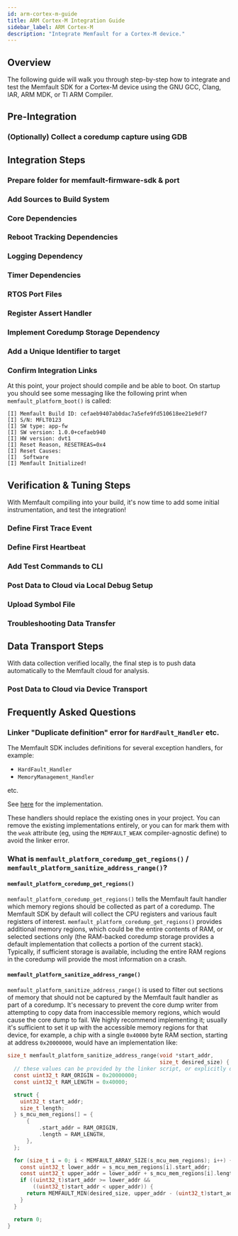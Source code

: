 ```yaml
---
id: arm-cortex-m-guide
title: ARM Cortex-M Integration Guide
sidebar_label: ARM Cortex-M
description: "Integrate Memfault for a Cortex-M device."
---
```




## Overview

The following guide will walk you through step-by-step how to integrate and test
the Memfault SDK for a Cortex-M device using the GNU GCC, Clang, IAR, ARM MDK,
or TI ARM Compiler.

<FwSdkFeatures />

## Pre-Integration

### (Optionally) Collect a coredump capture using GDB

<TryFlow />

<ProjectAwareCreateAProject />

## Integration Steps

### Prepare folder for memfault-firmware-sdk & port

<CloneSdk />

### Add Sources to Build System

<AddSources />

### Core Dependencies

<CorePlatformDependencies />

### Reboot Tracking Dependencies

<RebootTrackingDependency />

### Logging Dependency

<LoggingDependency />

### Timer Dependencies

<MetricTimerDependency />

### RTOS Port Files

<RtosPorts />

### Register Assert Handler

<RegisterAssert />

### Implement Coredump Storage Dependency

<CoredumpDependency />

### Add a Unique Identifier to target

<AddBuildIdIntro />
<AddBuildId />

### Confirm Integration Links

At this point, your project should compile and be able to boot. On startup you
should see some messaging like the following print when
`memfault_platform_boot()` is called:

```
[I] Memfault Build ID: cefaeb9407ab0dac7a5efe9fd510618ee21e9df7
[I] S/N: MFLT0123
[I] SW type: app-fw
[I] SW version: 1.0.0+cefaeb940
[I] HW version: dvt1
[I] Reset Reason, RESETREAS=0x4
[I] Reset Causes:
[I]  Software
[I] Memfault Initialized!
```

## Verification & Tuning Steps

With Memfault compiling into your build, it's now time to add some initial
instrumentation, and test the integration!

### Define First Trace Event

<DefineFirstTraceEvent />

### Define First Heartbeat

<DefineFirstHeartbeat />

### Add Test Commands to CLI

<AddCliTestCommands />

### Post Data to Cloud via Local Debug Setup

<PostChunksLocally />

### Upload Symbol File

<UploadSymbolFile />

### Troubleshooting Data Transfer

<DataTransferTroubleshooting />

## Data Transport Steps

With data collection verified locally, the final step is to push data
automatically to the Memfault cloud for analysis.

### Post Data to Cloud via Device Transport

<PublishDataToCloud />

## Frequently Asked Questions

### Linker "Duplicate definition" error for `HardFault_Handler` etc.

The Memfault SDK includes definitions for several exception handlers, for
example:

- `HardFault_Handler`
- `MemoryManagement_Handler`

etc.

See
[here](https://github.com/memfault/memfault-firmware-sdk/blob/24f2c2627c9f20e921e61d1b635cab58f34af3b8/components/panics/src/memfault_fault_handling_arm.c#L399-L427)
for the implementation.

These handlers should replace the existing ones in your project. You can remove
the existing implementations entirely, or you can for mark them with the `weak`
attribute (eg, using the `MEMFAULT_WEAK` compiler-agnostic define) to avoid the
linker error.

### What is `memfault_platform_coredump_get_regions()` / `memfault_platform_sanitize_address_range()`?

#### `memfault_platform_coredump_get_regions()`

`memfault_platform_coredump_get_regions()` tells the Memfault fault handler
which memory regions should be collected as part of a coredump. The Memfault SDK
by default will collect the CPU registers and various fault registers of
interest. `memfault_platform_coredump_get_regions()` provides additional memory
regions, which could be the entire contents of RAM, or selected sections only
(the RAM-backed coredump storage provides a default implementation that collects
a portion of the current stack). Typically, if sufficient storage is available,
including the entire RAM regions in the coredump will provide the most
information on a crash.

#### `memfault_platform_sanitize_address_range()`

`memfault_platform_sanitize_address_range()` is used to filter out sections of
memory that should not be captured by the Memfault fault handler as part of a
coredump. It's necessary to prevent the core dump writer from attempting to copy
data from inaccessible memory regions, which would cause the core dump to fail.
We highly recommend implementing it; usually it's sufficient to set it up with
the accessible memory regions for that device, for example, a chip with a single
`0x40000` byte RAM section, starting at address `0x20000000`, would have an
implementation like:

```c
size_t memfault_platform_sanitize_address_range(void *start_addr,
                                                size_t desired_size) {
  // these values can be provided by the linker script, or explicitly defined
  const uint32_t RAM_ORIGIN = 0x20000000;
  const uint32_t RAM_LENGTH = 0x40000;

  struct {
    uint32_t start_addr;
    size_t length;
  } s_mcu_mem_regions[] = {
      {
          .start_addr = RAM_ORIGIN,
          .length = RAM_LENGTH,
      },
  };

  for (size_t i = 0; i < MEMFAULT_ARRAY_SIZE(s_mcu_mem_regions); i++) {
    const uint32_t lower_addr = s_mcu_mem_regions[i].start_addr;
    const uint32_t upper_addr = lower_addr + s_mcu_mem_regions[i].length;
    if ((uint32_t)start_addr >= lower_addr &&
        ((uint32_t)start_addr < upper_addr)) {
      return MEMFAULT_MIN(desired_size, upper_addr - (uint32_t)start_addr);
    }
  }

  return 0;
}
```
